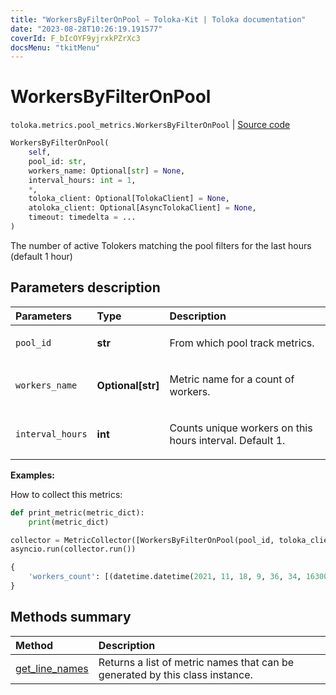 ```yaml
---
title: "WorkersByFilterOnPool — Toloka-Kit | Toloka documentation"
date: "2023-08-28T10:26:19.191577"
coverId: F_bIcOYF9yjrxkPZrXc3
docsMenu: "tkitMenu"
---
```


# WorkersByFilterOnPool

`toloka.metrics.pool_metrics.WorkersByFilterOnPool` | [Source code](https://github.com/Toloka/toloka-kit/blob/v1.2.1/src/metrics/pool_metrics.py#L394)

```python
WorkersByFilterOnPool(
    self,
    pool_id: str,
    workers_name: Optional[str] = None,
    interval_hours: int = 1,
    *,
    toloka_client: Optional[TolokaClient] = None,
    atoloka_client: Optional[AsyncTolokaClient] = None,
    timeout: timedelta = ...
)
```

The number of active Tolokers matching the pool filters for the last hours (default 1 hour)

## Parameters description

| Parameters | Type | Description |
| :----------| :----| :-----------|
`pool_id`|**str**|<p>From which pool track metrics.</p>
`workers_name`|**Optional\[str\]**|<p>Metric name for a count of workers.</p>
`interval_hours`|**int**|<p>Counts unique workers on this hours interval. Default 1.</p>

**Examples:**

How to collect this metrics:

```python
def print_metric(metric_dict):
    print(metric_dict)

collector = MetricCollector([WorkersByFilterOnPool(pool_id, toloka_client=toloka_client)], print_metric)
asyncio.run(collector.run())
```

```python
{
    'workers_count': [(datetime.datetime(2021, 11, 18, 9, 36, 34, 163000), 2697)],
}
```

## Methods summary

| Method | Description |
| :------| :-----------|
[get_line_names](/docs/toloka-kit/reference/toloka.metrics.pool_metrics.WorkersByFilterOnPool.get_line_names)| Returns a list of metric names that can be generated by this class instance.
